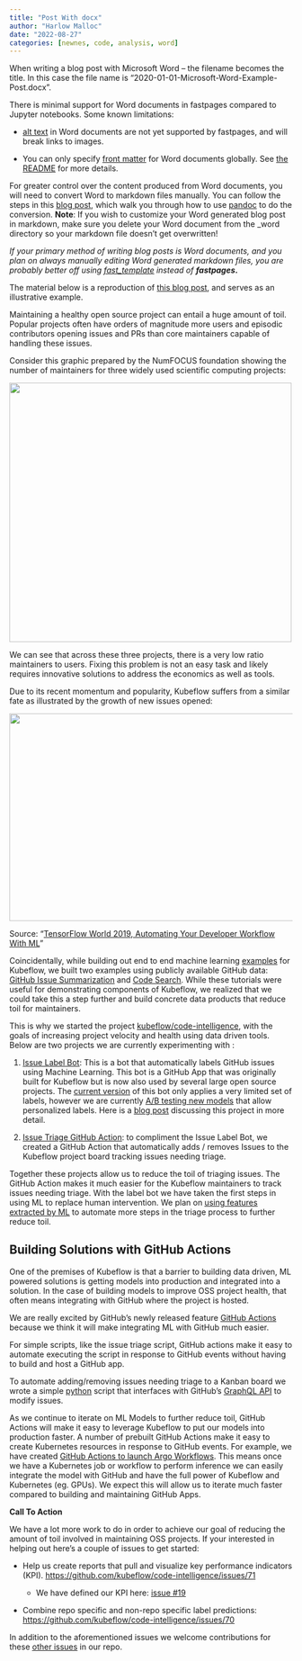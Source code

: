 ```yaml
---
title: "Post With docx"
author: "Harlow Malloc"
date: "2022-08-27"
categories: [newnes, code, analysis, word]
---
```

When writing a blog post with Microsoft Word – the filename becomes the title. In this case the file name is “2020-01-01-Microsoft-Word-Example-Post.docx”.

There is minimal support for Word documents in fastpages compared to Jupyter notebooks. Some known limitations:

- [alt text](https://support.office.com/en-us/article/add-alternative-text-to-a-shape-picture-chart-smartart-graphic-or-other-object-44989b2a-903c-4d9a-b742-6a75b451c669) in Word documents are not yet supported by fastpages, and will break links to images.

- You can only specify [front matter](https://jekyllrb.com/docs/front-matter/) for Word documents globally. See [the README](https://github.com/fastai/fastpages#writing-blog-posts-with-microsoft-word) for more details.

For greater control over the content produced from Word documents, you will need to convert Word to markdown files manually. You can follow the steps in this [blog post](https://www.fast.ai/2020/01/18/gitblog/), which walk you through how to use [pandoc](https://pandoc.org/installing.html) to do the conversion. **Note**: If you wish to customize your Word generated blog post in markdown, make sure you delete your Word document from the \_word directory so your markdown file doesn’t get overwritten!

*If your primary method of writing blog posts is Word documents, and you plan on always manually editing Word generated markdown files, you are probably better off using [fast_template](https://github.com/fastai/fast_template) instead of **fastpages*****.**

The material below is a reproduction of [this blog post](https://medium.com/kubeflow/reducing-maintainer-toil-on-kubeflow-with-github-actions-and-machine-learning-f8568374daa1), and serves as an illustrative example.

Maintaining a healthy open source project can entail a huge amount of toil. Popular projects often have orders of magnitude more users and episodic contributors opening issues and PRs than core maintainers capable of handling these issues.

Consider this graphic prepared by the NumFOCUS foundation showing the number of maintainers for three widely used scientific computing projects:

<img src="./media/image1.png" style="width:5.22413in;height:4.79688in" />

We can see that across these three projects, there is a very low ratio maintainers to users. Fixing this problem is not an easy task and likely requires innovative solutions to address the economics as well as tools.

Due to its recent momentum and popularity, Kubeflow suffers from a similar fate as illustrated by the growth of new issues opened:

<img src="./media/image2.png" style="width:6.5in;height:3.84722in" />

Source: “[<u>TensorFlow World 2019, Automating Your Developer Workflow With ML</u>](http://bit.ly/tf-github)”

Coincidentally, while building out end to end machine learning [<u>examples</u>](https://github.com/kubeflow/examples) for Kubeflow, we built two examples using publicly available GitHub data: [<u>GitHub Issue Summarization</u>](https://github.com/kubeflow/examples/tree/master/github_issue_summarization) and [<u>Code Search</u>](https://github.com/kubeflow/examples/tree/master/code_search). While these tutorials were useful for demonstrating components of Kubeflow, we realized that we could take this a step further and build concrete data products that reduce toil for maintainers.

This is why we started the project [<u>kubeflow/code-intelligence</u>](https://github.com/kubeflow/code-intelligence), with the goals of increasing project velocity and health using data driven tools. Below are two projects we are currently experimenting with :

1.  [<u>Issue Label Bot</u>](https://github.com/marketplace/issue-label-bot): This is a bot that automatically labels GitHub issues using Machine Learning. This bot is a GitHub App that was originally built for Kubeflow but is now also used by several large open source projects. The [<u>current version</u>](https://github.com/machine-learning-apps/Issue-Label-Bot) of this bot only applies a very limited set of labels, however we are currently [<u>A/B testing new models</u>](https://twimlai.com/twiml-talk-313-machine-learning-at-github-with-omoju-miller/) that allow personalized labels. Here is a [<u>blog post</u>](https://towardsdatascience.com/mlapp-419f90e8f007) discussing this project in more detail.

2.  [<u>Issue Triage GitHub Action</u>](https://github.com/kubeflow/code-intelligence/tree/master/Issue_Triage/action): to compliment the Issue Label Bot, we created a GitHub Action that automatically adds / removes Issues to the Kubeflow project board tracking issues needing triage.

Together these projects allow us to reduce the toil of triaging issues. The GitHub Action makes it much easier for the Kubeflow maintainers to track issues needing triage. With the label bot we have taken the first steps in using ML to replace human intervention. We plan on [<u>using features extracted by ML</u>](https://github.com/kubeflow/code-intelligence/tree/master/Issue_Embeddings) to automate more steps in the triage process to further reduce toil.

## Building Solutions with GitHub Actions

One of the premises of Kubeflow is that a barrier to building data driven, ML powered solutions is getting models into production and integrated into a solution. In the case of building models to improve OSS project health, that often means integrating with GitHub where the project is hosted.

We are really excited by GitHub’s newly released feature [<u>GitHub Actions</u>](https://github.com/features/actions) because we think it will make integrating ML with GitHub much easier.

For simple scripts, like the issue triage script, GitHub actions make it easy to automate executing the script in response to GitHub events without having to build and host a GitHub app.

To automate adding/removing issues needing triage to a Kanban board we wrote a simple [<u>python</u>](https://github.com/kubeflow/code-intelligence/blob/master/py/issue_triage/triage.py) script that interfaces with GitHub’s [<u>GraphQL API</u>](https://developer.github.com/v4/) to modify issues.

As we continue to iterate on ML Models to further reduce toil, GitHub Actions will make it easy to leverage Kubeflow to put our models into production faster. A number of prebuilt GitHub Actions make it easy to create Kubernetes resources in response to GitHub events. For example, we have created [<u>GitHub Actions to launch Argo Workflows</u>](https://github.com/marketplace?utf8=%E2%9C%93&type=actions&query=argo). This means once we have a Kubernetes job or workflow to perform inference we can easily integrate the model with GitHub and have the full power of Kubeflow and Kubernetes (eg. GPUs). We expect this will allow us to iterate much faster compared to building and maintaining GitHub Apps.

**Call To Action**

We have a lot more work to do in order to achieve our goal of reducing the amount of toil involved in maintaining OSS projects. If your interested in helping out here's a couple of issues to get started:

- Help us create reports that pull and visualize key performance indicators (KPI). [<u>https://github.com/kubeflow/code-intelligence/issues/71</u>](https://github.com/kubeflow/code-intelligence/issues/71)

  - We have defined our KPI here: [<u>issue \#19</u>](https://github.com/kubeflow/code-intelligence/issues/19)

- Combine repo specific and non-repo specific label predictions: [<u>https://github.com/kubeflow/code-intelligence/issues/70</u>](https://github.com/kubeflow/code-intelligence/issues/70)

In addition to the aforementioned issues we welcome contributions for these [<u>other issues</u>](https://github.com/kubeflow/code-intelligence/issues) in our repo.
